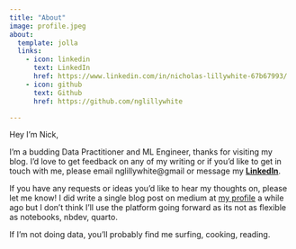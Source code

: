 ```yaml
---
title: "About"
image: profile.jpeg
about:
  template: jolla
  links:
    - icon: linkedin
      text: LinkedIn
      href: https://www.linkedin.com/in/nicholas-lillywhite-67b67993/
    - icon: github
      text: Github
      href: https://github.com/nglillywhite

---
```


Hey I'm Nick,

I'm a budding Data Practitioner and ML Engineer, thanks for visiting my blog. I'd love to get feedback on any of my writing or if you'd like to get in touch with me, please email nglillywhite@gmail or message my **[LinkedIn](https://www.linkedin.com/in/nicholas-lillywhite-67b67993/)**.

If you have any requests or ideas you'd like to hear my thoughts on, please let me know! I did write a single blog post on medium at [my profile](https://medium.com/@nglillywhite) a while ago but I don't think I'll use the platform going forward as its not as flexible as notebooks, nbdev, quarto.

If I'm not doing data, you'll probably find me surfing, cooking, reading.
